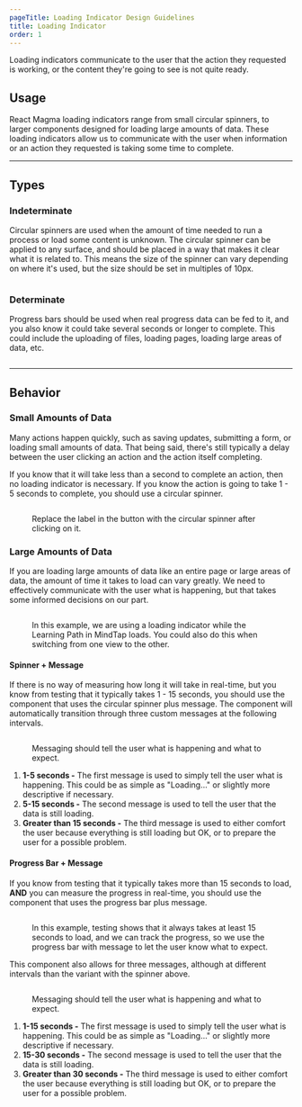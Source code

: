 ```yaml
---
pageTitle: Loading Indicator Design Guidelines
title: Loading Indicator
order: 1
---
```



<PageContent componentName="loading_indicator" type="design">

<LeadParagraph>
  Loading indicators communicate to the user that the action they requested is
  working, or the content they're going to see is not quite ready.
</LeadParagraph>

## Usage

React Magma loading indicators range from small circular spinners, to larger components designed for loading large amounts of data. These loading indicators allow us to communicate with the user when information or an action they requested is taking some time to complete.

---

## Types

### Indeterminate

Circular spinners are used when the amount of time needed to run a process or load some content is unknown. The circular spinner can be applied to any surface, and should be placed in a way that makes it clear what it is related to. This means the size of the spinner can vary depending on where it's used, but the size should be set in multiples of 10px.

<div class="two-col">
  <div class="row">
    <div class="col col-1">
      <figure>
        <img
          src="../../images/loading-indicators/circular-spinner.png"
          alt=""
        />
      </figure>
    </div>
    <div class="col col-2"></div>
  </div>
</div>

### Determinate

Progress bars should be used when real progress data can be fed to it, and you also know it could take several seconds or longer to complete. This could include the uploading of files, loading pages, loading large areas of data, etc.

<div class="two-col">
  <div class="row">
    <div class="col col-1">
      <figure>
        <img src="../../images/loading-indicators/progress-bar.png" alt="" />
      </figure>
    </div>
    <div class="col col-2"></div>
  </div>
</div>

---

## Behavior

### Small Amounts of Data

Many actions happen quickly, such as saving updates, submitting a form, or loading small amounts of data. That being said, there's still typically a delay between the user clicking an action and the action itself completing.

If you know that it will take less than a second to complete an action, then no loading indicator is necessary. If you know the action is going to take 1 - 5 seconds to complete, you should use a circular spinner.

<figure>
  <img src="../../images/loading-indicators/Button-loading.png" alt="" />
  <figcaption>
    <p>
      Replace the label in the button with the circular spinner after clicking
      on it.
    </p>
  </figcaption>
</figure>
<span class="horizontal-spacer"></span>

### Large Amounts of Data

If you are loading large amounts of data like an entire page or large areas of data, the amount of time it takes to load can vary greatly. We need to effectively communicate with the user what is happening, but that takes some informed decisions on our part.

<figure>
  <img src="../../images/loading-indicators/mindtap-loading.png" alt="" />
  <figcaption>
    <p>
      In this example, we are using a loading indicator while the Learning Path
      in MindTap loads. You could also do this when switching from one view to
      the other.
    </p>
  </figcaption>
</figure>

#### Spinner + Message

If there is no way of measuring how long it will take in real-time, but you know from testing that it typically takes 1 - 15 seconds, you should use the component that uses the circular spinner plus message. The component will automatically transition through three custom messages at the following intervals.

<figure>
  <img
    src="../../images/loading-indicators/example-spinner-message.png"
    alt=""
  />
  <figcaption>
    <p>Messaging should tell the user what is happening and what to expect.</p>
  </figcaption>
</figure>

1. **1-5 seconds -** The first message is used to simply tell the user what is happening. This could be as simple as "Loading..." or slightly more descriptive if necessary.
1. **5-15 seconds -** The second message is used to tell the user that the data is still loading.
1. **Greater than 15 seconds -** The third message is used to either comfort the user because everything is still loading but OK, or to prepare the user for a possible problem.

#### Progress Bar + Message

If you know from testing that it typically takes more than 15 seconds to load, **AND** you can measure the progress in real-time, you should use the component that uses the progress bar plus message.

<figure>
  <div class="image-container">
    <img src="../../images/progress-bars/Progress-bar-dynamic.png" alt="" />
  </div>
  <figcaption>
    <p>
      In this example, testing shows that it always takes at least 15 seconds to
      load, and we can track the progress, so we use the progress bar with
      message to let the user know what to expect.
    </p>
  </figcaption>
</figure>
<span class="horizontal-spacer"></span>

This component also allows for three messages, although at different intervals than the variant with the spinner above.

<figure>
  <img
    src="../../images/loading-indicators/example-progress-bar-message.png"
    alt=""
  />
  <figcaption>
    <p>Messaging should tell the user what is happening and what to expect.</p>
  </figcaption>
</figure>

1. **1-15 seconds -** The first message is used to simply tell the user what is happening. This could be as simple as "Loading..." or slightly more descriptive if necessary.
1. **15-30 seconds -** The second message is used to tell the user that the data is still loading.
1. **Greater than 30 seconds -** The third message is used to either comfort the user because everything is still loading but OK, or to prepare the user for a possible problem.

</PageContent>
